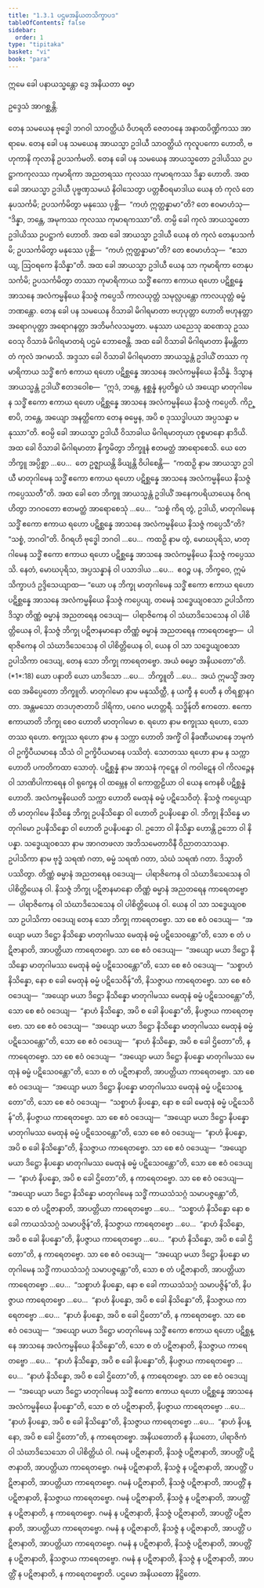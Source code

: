 ```yaml
---
title: "1.3.1 ပဌမအနိယတသိက္ခာပဒ"
tableOfContents: false
sidebar:
  order: 1
type: "tipitaka"
basket: "vi"
book: "para"
---
```



<DynamicBreadcrumb />


<Paragraph number="1802" type="center" book="para">
ဣမေ ခေါ ပနာယသ္မန္တော ဒွေ အနိယတာ ဓမ္မာ

  
ဥဒ္ဒေသံ အာဂစ္ဆန္တိ.


</Paragraph>

<Division number="443" book="para" e="ch" v="1" p="285">

<Paragraph number="1803" book="para">
တေန သမယေန ဗုဒ္ဓေါ ဘဂဝါ သာဝတ္ထိယံ ဝိဟရတိ ဇေတဝနေ အနာထပိဏ္ဍိကဿ အာရာမေ. တေန ခေါ ပန သမယေန အာယသ္မာ ဥဒါယီ သာဝတ္ထိယံ ကုလူပကော ဟောတိ, ဗဟုကာနိ ကုလာနိ ဥပသင်္ကမတိ. တေန ခေါ ပန သမယေန အာယသ္မတော ဥဒါယိဿ ဥပဋ္ဌာကကုလဿ ကုမာရိကာ အညတရဿ ကုလဿ ကုမာရကဿ ဒိန္နာ ဟောတိ. အထ ခေါ အာယသ္မာ ဥဒါယီ ပုဗ္ဗဏှသမယံ နိဝါသေတွာ ပတ္တစီဝရမာဒါယ ယေန တံ ကုလံ တေနုပသင်္ကမိ; ဥပသင်္ကမိတွာ မနုဿေ ပုစ္ဆိ—  “ကဟံ ဣတ္ထန္နာမာ”တိ? တေ ဧဝမာဟံသု—  “ဒိန္နာ, ဘန္တေ, အမုကဿ ကုလဿ ကုမာရကဿာ”တိ. တမ္ပိ ခေါ ကုလံ အာယသ္မတော ဥဒါယိဿ ဥပဋ္ဌာကံ ဟောတိ. အထ ခေါ အာယသ္မာ ဥဒါယီ ယေန တံ ကုလံ တေနုပသင်္ကမိ; ဥပသင်္ကမိတွာ မနုဿေ ပုစ္ဆိ—  “ကဟံ ဣတ္ထန္နာမာ”တိ? တေ ဧဝမာဟံသု—  “ဧသာယျ, ဩဝရကေ နိသိန္နာ”တိ. အထ ခေါ အာယသ္မာ ဥဒါယီ ယေန သာ ကုမာရိကာ တေနုပသင်္ကမိ; ဥပသင်္ကမိတွာ တဿာ ကုမာရိကာယ သဒ္ဓိံ ဧကော ဧကာယ ရဟော ပဋိစ္ဆန္နေ အာသနေ အလံကမ္မနိယေ နိသဇ္ဇံ ကပ္ပေသိ ကာလယုတ္တံ သမုလ္လပန္တော ကာလယုတ္တံ ဓမ္မံ ဘဏန္တော.
</Paragraph>

<Paragraph number="1804" book="para">
တေန ခေါ ပန သမယေန ဝိသာခါ မိဂါရမာတာ ဗဟုပုတ္တာ ဟောတိ ဗဟုနတ္တာ အရောဂပုတ္တာ အရောဂနတ္တာ အဘိမင်္ဂလသမ္မတာ. မနုဿာ ယညေသု ဆဏေသု ဥဿဝေသု ဝိသာခံ မိဂါရမာတရံ ပဌမံ ဘောဇေန္တိ. အထ ခေါ ဝိသာခါ မိဂါရမာတာ နိမန္တိတာ တံ ကုလံ အဂမာသိ. အဒ္ဒသာ ခေါ ဝိသာခါ မိဂါရမာတာ အာယသ္မန္တံ ဥဒါယိံ တဿာ ကုမာရိကာယ သဒ္ဓိံ ဧကံ ဧကာယ ရဟော ပဋိစ္ဆန္နေ အာသနေ အလံကမ္မနိယေ နိသိန္နံ. ဒိသွာန အာယသ္မန္တံ ဥဒါယိံ ဧတဒဝေါစ—  “ဣဒံ, ဘန္တေ, နစ္ဆန္နံ နပ္ပတိရူပံ ယံ အယျော မာတုဂါမေန သဒ္ဓိံ ဧကော ဧကာယ ရဟော ပဋိစ္ဆန္နေ အာသနေ အလံကမ္မနိယေ နိသဇ္ဇံ ကပ္ပေတိ. ကိဉ္စာပိ, ဘန္တေ, အယျော အနတ္ထိကော တေန ဓမ္မေန, အပိ စ ဒုဿဒ္ဓါပယာ အပ္ပသန္နာ မနုဿာ”တိ. ဧဝမ္ပိ ခေါ အာယသ္မာ ဥဒါယီ ဝိသာခါယ မိဂါရမာတုယာ ဝုစ္စမာနော နာဒိယိ. အထ ခေါ ဝိသာခါ မိဂါရမာတာ နိက္ခမိတွာ ဘိက္ခူနံ ဧတမတ္ထံ အာရောစေသိ. ယေ တေ ဘိက္ခူ အပ္ပိစ္ဆာ …ပေ…  တေ ဥဇ္ဈာယန္တိ ခိယျန္တိ ဝိပါစေန္တိ—  “ကထဉှိ နာမ အာယသ္မာ ဥဒါယီ မာတုဂါမေန သဒ္ဓိံ ဧကော ဧကာယ ရဟော ပဋိစ္ဆန္နေ အာသနေ အလံကမ္မနိယေ နိသဇ္ဇံ ကပ္ပေဿတီ”တိ.
</Paragraph>

<Paragraph number="1805" book="para">
အထ ခေါ တေ ဘိက္ခူ အာယသ္မန္တံ ဥဒါယိံ အနေကပရိယာယေန ဝိဂရဟိတွာ ဘဂဝတော ဧတမတ္ထံ အာရောစေသုံ …ပေ…  “သစ္စံ ကိရ တွံ, ဥဒါယိ, မာတုဂါမေန သဒ္ဓိံ ဧကော ဧကာယ ရဟော ပဋိစ္ဆန္နေ အာသနေ အလံကမ္မနိယေ နိသဇ္ဇံ ကပ္ပေသီ”တိ? “သစ္စံ, ဘဂဝါ”တိ. ဝိဂရဟိ ဗုဒ္ဓေါ ဘဂဝါ …ပေ…  ကထဉှိ နာမ တွံ, မောဃပုရိသ, မာတုဂါမေန သဒ္ဓိံ ဧကော ဧကာယ ရဟော ပဋိစ္ဆန္နေ အာသနေ အလံကမ္မနိယေ နိသဇ္ဇံ ကပ္ပေဿသိ. နေတံ, မောဃပုရိသ, အပ္ပသန္နာနံ ဝါ ပသာဒါယ …ပေ…  ဧဝဉ္စ ပန, ဘိက္ခဝေ, ဣမံ သိက္ခာပဒံ ဥဒ္ဒိသေယျာထ—
</Paragraph>

</Division>
<Division number="444" book="para" e="ch" v="1" p="286">

<Paragraph number="1806" book="para">
<Emphasis>“ယော ပန ဘိက္ခု မာတုဂါမေန သဒ္ဓိံ ဧကော ဧကာယ ရဟော ပဋိစ္ဆန္နေ အာသနေ အလံကမ္မနိယေ နိသဇ္ဇံ ကပ္ပေယျ, တမေနံ သဒ္ဓေယျဝစသာ ဥပါသိကာ ဒိသွာ တိဏ္ဏံ ဓမ္မာနံ အညတရေန ဝဒေယျ—  ပါရာဇိကေန ဝါ သံဃာဒိသေသေန ဝါ ပါစိတ္တိယေန ဝါ, နိသဇ္ဇံ ဘိက္ခု ပဋိဇာနမာနော တိဏ္ဏံ ဓမ္မာနံ အညတရေန ကာရေတဗ္ဗော—  ပါရာဇိကေန ဝါ သံဃာဒိသေသေန ဝါ ပါစိတ္တိယေန ဝါ, ယေန ဝါ သာ သဒ္ဓေယျဝစသာ ဥပါသိကာ ဝဒေယျ, တေန သော ဘိက္ခု ကာရေတဗ္ဗော. အယံ ဓမ္မော အနိယတော”</Emphasis>တိ. (*1*:<Emphasis>18</Emphasis>)
</Paragraph>

</Division>
<Division number="445" book="para" e="ch" v="1" p="286">

<Paragraph number="1807" book="para">
<Emphasis>ယော ပနာ</Emphasis>တိ ယော ယာဒိသော …ပေ…  <Emphasis>ဘိက္ခူ</Emphasis>တိ …ပေ…  အယံ ဣမသ္မိံ အတ္ထေ အဓိပ္ပေတော ဘိက္ခူတိ.
</Paragraph>

<Paragraph number="1808" book="para">
<Emphasis>မာတုဂါမော</Emphasis> နာမ မနုဿိတ္ထီ, န ယက္ခီ န ပေတီ န တိရစ္ဆာနဂတာ. အန္တမသော တဒဟုဇာတာပိ ဒါရိကာ, ပဂေဝ မဟတ္တရီ.
</Paragraph>

<Paragraph number="1809" book="para">
<Emphasis>သဒ္ဓိန်</Emphasis>တိ ဧကတော.
</Paragraph>

<Paragraph number="1810" book="para">
<Emphasis>ဧကော ဧကာယာ</Emphasis>တိ ဘိက္ခု စေဝ ဟောတိ မာတုဂါမော စ.
</Paragraph>

<Paragraph number="1811" book="para">
<Emphasis>ရဟော</Emphasis> နာမ စက္ခုဿ ရဟော, သောတဿ ရဟော. <Emphasis>စက္ခုဿ ရဟော</Emphasis> နာမ န သက္ကာ ဟောတိ အက္ခိံ ဝါ နိခဏီယမာနေ ဘမုကံ ဝါ ဥက္ခိပီယမာနေ သီသံ ဝါ ဥက္ခိပီယမာနေ ပဿိတုံ. <Emphasis>သောတဿ ရဟော</Emphasis> နာမ န သက္ကာ ဟောတိ ပကတိကထာ သောတုံ.
</Paragraph>

<Paragraph number="1812" book="para">
<Emphasis>ပဋိစ္ဆန္နံ</Emphasis> နာမ အာသနံ ကုဋ္ဋေန ဝါ ကဝါဋေန ဝါ ကိလဉ္ဇေန ဝါ သာဏိပါကာရေန ဝါ ရုက္ခေန ဝါ ထမ္ဘေန ဝါ ကောတ္ထဠိယာ ဝါ ယေန ကေနစိ ပဋိစ္ဆန္နံ ဟောတိ.
</Paragraph>

<Paragraph number="1813" book="para">
<Emphasis>အလံကမ္မနိယေ</Emphasis>တိ သက္ကာ ဟောတိ မေထုနံ ဓမ္မံ ပဋိသေဝိတုံ.
</Paragraph>

<Paragraph number="1814" book="para">
<Emphasis>နိသဇ္ဇံ ကပ္ပေယျာ</Emphasis>တိ မာတုဂါမေ နိသိန္နေ ဘိက္ခု ဥပနိသိန္နော ဝါ ဟောတိ ဥပနိပန္နော ဝါ. ဘိက္ခု နိသိန္နေ မာတုဂါမော ဥပနိသိန္နော ဝါ ဟောတိ ဥပနိပန္နော ဝါ. ဥဘော ဝါ နိသိန္နာ ဟောန္တိ ဥဘော ဝါ နိပန္နာ.
</Paragraph>

<Paragraph number="1815" book="para">
<Emphasis>သဒ္ဓေယျဝစသာ</Emphasis> နာမ အာဂတဖလာ အဘိသမေတာဝိနီ ဝိညာတသာသနာ.
</Paragraph>

<Paragraph number="1816" book="para">
<Emphasis>ဥပါသိကာ</Emphasis> နာမ ဗုဒ္ဓံ သရဏံ ဂတာ, ဓမ္မံ သရဏံ ဂတာ, သံဃံ သရဏံ ဂတာ.
</Paragraph>

<Paragraph number="1817" book="para">
<Emphasis>ဒိသွာ</Emphasis>တိ ပဿိတွာ.
</Paragraph>

<Paragraph number="1818" book="para">
တိဏ္ဏံ ဓမ္မာနံ အညတရေန ဝဒေယျ—  ပါရာဇိကေန ဝါ သံဃာဒိသေသေန ဝါ ပါစိတ္တိယေန ဝါ. နိသဇ္ဇံ ဘိက္ခု ပဋိဇာနမာနော တိဏ္ဏံ ဓမ္မာနံ အညတရေန ကာရေတဗ္ဗော—  ပါရာဇိကေန ဝါ သံဃာဒိသေသေန ဝါ ပါစိတ္တိယေန ဝါ. ယေန ဝါ သာ သဒ္ဓေယျဝစသာ ဥပါသိကာ ဝဒေယျ တေန သော ဘိက္ခု ကာရေတဗ္ဗော.
</Paragraph>

</Division>
<Division number="446" book="para" e="ch" v="1" p="287">

<Paragraph number="1819" book="para">
သာ စေ ဧဝံ ဝဒေယျ—  “အယျော မယာ ဒိဋ္ဌော နိသိန္နော မာတုဂါမဿ မေထုနံ ဓမ္မံ ပဋိသေဝန္တော”တိ, သော စ တံ ပဋိဇာနာတိ, အာပတ္တိယာ ကာရေတဗ္ဗော. သာ စေ ဧဝံ ဝဒေယျ—  “အယျော မယာ ဒိဋ္ဌော နိသိန္နော မာတုဂါမဿ မေထုနံ ဓမ္မံ ပဋိသေဝန္တော”တိ, သော စေ ဧဝံ ဝဒေယျ—  “သစ္စာဟံ နိသိန္နော, နော စ ခေါ မေထုနံ ဓမ္မံ ပဋိသေဝိန်”တိ, နိသဇ္ဇာယ ကာရေတဗ္ဗော. သာ စေ ဧဝံ ဝဒေယျ—  “အယျော မယာ ဒိဋ္ဌော နိသိန္နော မာတုဂါမဿ မေထုနံ ဓမ္မံ ပဋိသေဝန္တော”တိ, သော စေ ဧဝံ ဝဒေယျ—  “နာဟံ နိသိန္နော, အပိ စ ခေါ နိပန္နော”တိ, နိပဇ္ဇာယ ကာရေတဗ္ဗော. သာ စေ ဧဝံ ဝဒေယျ—  “အယျော မယာ ဒိဋ္ဌော နိသိန္နော မာတုဂါမဿ မေထုနံ ဓမ္မံ ပဋိသေဝန္တော”တိ, သော စေ ဧဝံ ဝဒေယျ—  “နာဟံ နိသိန္နော, အပိ စ ခေါ ဌိတော”တိ, န ကာရေတဗ္ဗော.
</Paragraph>

</Division>
<Division number="447" book="para" e="ch" v="1" p="288">

<Paragraph number="1820" book="para">
သာ စေ ဧဝံ ဝဒေယျ—  “အယျော မယာ ဒိဋ္ဌော နိပန္နော မာတုဂါမဿ မေထုနံ ဓမ္မံ ပဋိသေဝန္တော”တိ, သော စ တံ ပဋိဇာနာတိ, အာပတ္တိယာ ကာရေတဗ္ဗော. သာ စေ ဧဝံ ဝဒေယျ—  “အယျော မယာ ဒိဋ္ဌော နိပန္နော မာတုဂါမဿ မေထုနံ ဓမ္မံ ပဋိသေဝန္တော”တိ, သော စေ ဧဝံ ဝဒေယျ—  “သစ္စာဟံ နိပန္နော, နော စ ခေါ မေထုနံ ဓမ္မံ ပဋိသေဝိန်”တိ, နိပဇ္ဇာယ ကာရေတဗ္ဗော. သာ စေ ဧဝံ ဝဒေယျ—  “အယျော မယာ ဒိဋ္ဌော နိပန္နော မာတုဂါမဿ မေထုနံ ဓမ္မံ ပဋိသေဝန္တော”တိ, သော စေ ဧဝံ ဝဒေယျ—  “နာဟံ နိပန္နော, အပိ စ ခေါ နိသိန္နော”တိ, နိသဇ္ဇာယ ကာရေတဗ္ဗော. သာ စေ ဧဝံ ဝဒေယျ—  “အယျော မယာ ဒိဋ္ဌော နိပန္နော မာတုဂါမဿ မေထုနံ ဓမ္မံ ပဋိသေဝန္တော”တိ, သော စေ ဧဝံ ဝဒေယျ—  “နာဟံ နိပန္နော, အပိ စ ခေါ ဌိတော”တိ, န ကာရေတဗ္ဗော.
</Paragraph>

</Division>
<Division number="448" book="para" e="ch" v="1" p="288">

<Paragraph number="1821" book="para">
သာ စေ ဧဝံ ဝဒေယျ—  “အယျော မယာ ဒိဋ္ဌော နိသိန္နော မာတုဂါမေန သဒ္ဓိံ ကာယသံသဂ္ဂံ သမာပဇ္ဇန္တော”တိ, သော စ တံ ပဋိဇာနာတိ, အာပတ္တိယာ ကာရေတဗ္ဗော …ပေ…  “သစ္စာဟံ နိသိန္နော နော စ ခေါ ကာယသံသဂ္ဂံ သမာပဇ္ဇိန်”တိ, နိသဇ္ဇာယ ကာရေတဗ္ဗော …ပေ…  “နာဟံ နိသိန္နော, အပိ စ ခေါ နိပန္နော”တိ, နိပဇ္ဇာယ ကာရေတဗ္ဗော …ပေ…  “နာဟံ နိသိန္နော, အပိ စ ခေါ ဌိတော”တိ, န ကာရေတဗ္ဗော.
</Paragraph>

<Paragraph number="1822" book="para">
သာ စေ ဧဝံ ဝဒေယျ—  “အယျော မယာ ဒိဋ္ဌော နိပန္နော မာတုဂါမေန သဒ္ဓိံ ကာယသံသဂ္ဂံ သမာပဇ္ဇန္တော”တိ, သော စ တံ ပဋိဇာနာတိ, အာပတ္တိယာ ကာရေတဗ္ဗော …ပေ…  “သစ္စာဟံ နိပန္နော, နော စ ခေါ ကာယသံသဂ္ဂံ သမာပဇ္ဇိန်”တိ, နိပဇ္ဇာယ ကာရေတဗ္ဗော …ပေ…  “နာဟံ နိပန္နော, အပိ စ ခေါ နိသိန္နော”တိ, နိသဇ္ဇာယ ကာရေတဗ္ဗော …ပေ…  “နာဟံ နိပန္နော, အပိ စ ခေါ ဌိတော”တိ, န ကာရေတဗ္ဗော.
</Paragraph>

</Division>
<Division number="449" book="para" e="ch" v="1" p="288">

<Paragraph number="1823" book="para">
သာ စေ ဧဝံ ဝဒေယျ—  “အယျော မယာ ဒိဋ္ဌော မာတုဂါမေန သဒ္ဓိံ ဧကော ဧကာယ ရဟော ပဋိစ္ဆန္နေ အာသနေ အလံကမ္မနိယေ နိသိန္နော”တိ, သော စ တံ ပဋိဇာနာတိ, နိသဇ္ဇာယ ကာရေတဗ္ဗော …ပေ…  “နာဟံ နိသိန္နော, အပိ စ ခေါ နိပန္နော”တိ, နိပဇ္ဇာယ ကာရေတဗ္ဗော …ပေ…  “နာဟံ နိသိန္နော, အပိ စ ခေါ ဌိတော”တိ, န ကာရေတဗ္ဗော.
</Paragraph>

</Division>
<Division number="450" book="para" e="ch" v="1" p="289">

<Paragraph number="1824" book="para">
သာ စေ ဧဝံ ဝဒေယျ—  “အယျော မယာ ဒိဋ္ဌော မာတုဂါမေန သဒ္ဓိံ ဧကော ဧကာယ ရဟော ပဋိစ္ဆန္နေ အာသနေ အလံကမ္မနိယေ နိပန္နော”တိ, သော စ တံ ပဋိဇာနာတိ, နိပဇ္ဇာယ ကာရေတဗ္ဗော …ပေ…  “နာဟံ နိပန္နော, အပိ စ ခေါ နိသိန္နော”တိ, နိသဇ္ဇာယ ကာရေတဗ္ဗော …ပေ…  “နာဟံ နိပန္နော, အပိ စ ခေါ ဌိတော”တိ, န ကာရေတဗ္ဗော.
</Paragraph>

<Paragraph number="1825" book="para">
<Emphasis>အနိယတော</Emphasis>တိ န နိယတော, ပါရာဇိကံ ဝါ သံဃာဒိသေသော ဝါ ပါစိတ္တိယံ ဝါ.
</Paragraph>

</Division>
<Division number="451" book="para" e="ch" v="1" p="289">

<Paragraph number="1826" book="para">
ဂမနံ ပဋိဇာနာတိ, နိသဇ္ဇံ ပဋိဇာနာတိ, အာပတ္တိံ ပဋိဇာနာတိ, အာပတ္တိယာ ကာရေတဗ္ဗော. ဂမနံ ပဋိဇာနာတိ, နိသဇ္ဇံ န ပဋိဇာနာတိ, အာပတ္တိံ ပဋိဇာနာတိ, အာပတ္တိယာ ကာရေတဗ္ဗော. ဂမနံ ပဋိဇာနာတိ, နိသဇ္ဇံ ပဋိဇာနာတိ, အာပတ္တိံ န ပဋိဇာနာတိ, နိသဇ္ဇာယ ကာရေတဗ္ဗော. ဂမနံ ပဋိဇာနာတိ, နိသဇ္ဇံ န ပဋိဇာနာတိ, အာပတ္တိံ န ပဋိဇာနာတိ, န ကာရေတဗ္ဗော.
</Paragraph>

<Paragraph number="1827" book="para">
ဂမနံ န ပဋိဇာနာတိ, နိသဇ္ဇံ ပဋိဇာနာတိ, အာပတ္တိံ ပဋိဇာနာတိ, အာပတ္တိယာ ကာရေတဗ္ဗော. ဂမနံ န ပဋိဇာနာတိ, နိသဇ္ဇံ န ပဋိဇာနာတိ, အာပတ္တိံ ပဋိဇာနာတိ, အာပတ္တိယာ ကာရေတဗ္ဗော. ဂမနံ န ပဋိဇာနာတိ, နိသဇ္ဇံ ပဋိဇာနာတိ, အာပတ္တိံ န ပဋိဇာနာတိ, နိသဇ္ဇာယ ကာရေတဗ္ဗော. ဂမနံ န ပဋိဇာနာတိ, နိသဇ္ဇံ န ပဋိဇာနာတိ, အာပတ္တိံ န ပဋိဇာနာတိ, န ကာရေတဗ္ဗောတိ.

</Paragraph>
</Division>

<Paragraph number="1828" type="center" book="para">
ပဌမော အနိယတော နိဋ္ဌိတော.
</Paragraph>